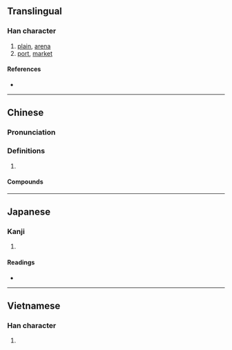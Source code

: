 {{character info/new}}
==Translingual==

===Han character===
{{Han char|rn=32|rad=土|as=07|sn=10|four=43127|canj=GIJB|ids=⿰土甫}}

# [[plain]], [[arena]]
# [[port]], [[market]]

====References====
* {{Han ref|kx=0230.121|dkj=05149|hdz=10443.070|uh=57D4|ud=22484|bh=AE48|bd=44616}}

----

==Chinese==
{{zh-forms}}

===Pronunciation===
{{zh-pron
|m=pǔ,bǔ
|c=bou3
|h=pfs=phû
|md=
|mn=po͘
|w=
|mc=
|oc=
|cat=
}}

===Definitions===
{{zh-hanzi}}

# {{rfdef|lang=zh}}

====Compounds====
{{zh-der|海埔新生地|墓仔埔|柬埔寨|平埔}}

----

==Japanese==

===Kanji===
{{ja-kanji|grade=|rs=土07}}

# {{defn|lang=ja|sort=土07}}

====Readings====
* {{ja-readings|on=[[ほ]] (ho)|kun=}}

----

==Vietnamese==

===Han character===
{{vi-hantu|bộ|rs=土07}}

# {{defn|vi}}